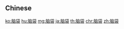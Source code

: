 {{also|腦袋}}
==Chinese==
{{zh-see|腦袋}}

[[ko:脑袋]]
[[hu:脑袋]]
[[mg:脑袋]]
[[ja:脑袋]]
[[th:脑袋]]
[[chr:脑袋]]
[[zh:脑袋]]